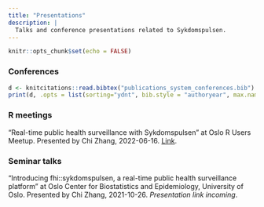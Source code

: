 ```yaml
---
title: "Presentations"
description: |
  Talks and conference presentations related to Sykdomspulsen.
---
```



```r
knitr::opts_chunk$set(echo = FALSE)
```

### Conferences

```r
d <- knitcitations::read.bibtex("publications_system_conferences.bib")
print(d, .opts = list(sorting="ydnt", bib.style = "authoryear", max.names = 1, dashed = F, style = "html"))
```


### R meetings

"Real-time public health surveillance with Sykdomspulsen" at Oslo R Users Meetup. Presented by Chi Zhang, 2022-06-16. [Link](https://github.com/sykdomspulsen-org/resources/tree/main/talks). 


### Seminar talks

"Introducing fhi::sykdomspulsen, a real-time public health surveillance platform" at Oslo Center for Biostatistics and Epidemiology, University of Oslo. Presented by Chi Zhang, 2021-10-26. *Presentation link incoming*.


